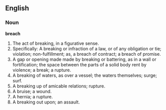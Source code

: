 ==English==

===Noun===

'''breach'''

#The act of breaking, in a figurative sense.
#Specifically: A breaking or infraction of a law, or of any obligation or tie; violation; non-fulfillment; as, a breach of contract; a breach of promise.
#A gap or opening made made by breaking or battering, as in a wall or fortification; the space between the parts of a solid body rent by violence; a break; a rupture.
#A breaking of waters, as over a vessel; the waters themselves; surge; surf.
#A breaking up of amicable relations; rupture.
#A bruise; a wound.
#A hernia; a rupture.
#A breaking out upon; an assault.